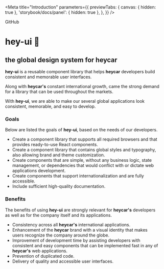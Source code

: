 
<Meta
  title="Introduction"
  parameters={{
    previewTabs: {
      canvas: { hidden: true },
      'storybook/docs/panel': { hidden: true },
    },
  }}
/>

<div className="github">
  <GitHubButton
    href="https://github.com/hey-car/hey-ui.git"
    data-size="large"
    data-show-count="true"
    aria-label="Star hey-car/hey-ui on GitHub"
  >
    GitHub
  </GitHubButton>
</div>

# hey-ui 🎨

## the global design system for **heycar**

**hey-ui** is a reusable component library that helps **heycar** developers build consistent and memorable user interfaces.

Along with **heycar's** constant international growth, came the strong demand for a library that can be used throughout the markets.

With **hey-ui**, we are able to make our several global applications look consistent, memorable, and easy to develop.

### Goals

Below are listed the goals of **hey-ui**, based on the needs of our developers.

- Create a component library that supports all required browsers and that provides ready-to-use React components.
- Create a component library that contains global styles and typography, also allowing brand and theme customization.
- Create components that are simple, without any business logic, state management, or dependencies that would conflict with or dictate web applications development.
- Create components that support internationalization and are fully accessible.
- Include sufficient high-quality documentation.

### Benefits

The benefits of using **hey-ui** are strongly relevant for **heycar's** developers as well as for the company itself and its applications.

- Consistency across all **heycar's** international applications.
- Enhancement of the **heycar** brand with a visual identity that makes users recognize the company around the globe.
- Improvement of development time by assisting developers with consistent and easy components that can be implemented fast in any of **heycar's** web applications.
- Prevention of duplicated code.
- Delivery of quality and accessible user interfaces.
